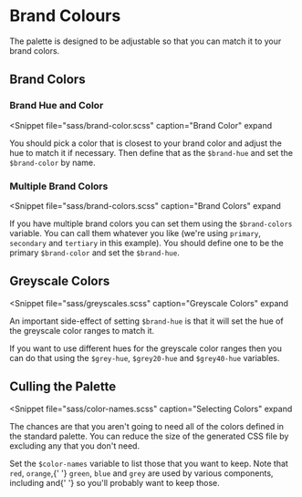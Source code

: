 
# Brand Colours

The palette is designed to be adjustable so that you can match it to
your brand colors.

## Brand Colors

### Brand Hue and Color

<Snippet
  file="sass/brand-color.scss"
  caption="Brand Color"
  expand
>
  You should pick a color that is closest to your brand color and adjust
  the hue to match it if necessary.  Then define that as the `$brand-hue`
  and set the `$brand-color` by name.
</Snippet>

### Multiple Brand Colors

<Snippet
  file="sass/brand-colors.scss"
  caption="Brand Colors"
  expand
>
  If you have multiple brand colors you can set them using the `$brand-colors`
  variable.  You can call them whatever you like (we're using `primary`,
  `secondary` and `tertiary` in this example). You should define one to be
  the primary `$brand-color` and set the `$brand-hue`.
</Snippet>

## Greyscale Colors

<Snippet
  file="sass/greyscales.scss"
  caption="Greyscale Colors"
  expand
>
  An important side-effect of setting `$brand-hue` is that it will set the
  hue of the greyscale color ranges to match it.

  If you want to use different hues for the greyscale color ranges then you
  can do that using the `$grey-hue`, `$grey20-hue` and `$grey40-hue` variables.
</Snippet>

## Culling the Palette

<Snippet
  file="sass/color-names.scss"
  caption="Selecting Colors"
  expand
>
  The chances are that you aren't going to need all of the colors
  defined in the standard palette.  You can reduce the size of the
  generated CSS file by excluding any that you don't need.

  Set the `$color-names` variable to list those that you want to keep.  Note
  that `red`, `orange`,{' '}
  `green`, `blue` and `grey` are used
  by various components, including <FormsLink/> and{' '}
  <AlertsLink/> so you'll probably
  want to keep those.
</Snippet>
